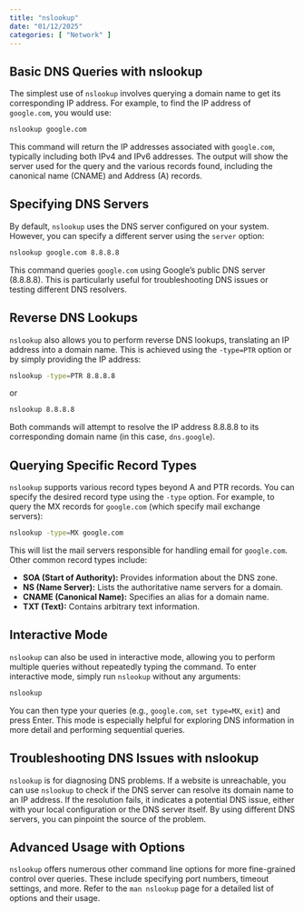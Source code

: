 ```yaml
---
title: "nslookup"
date: "01/12/2025"
categories: [ "Network" ]
---
```

## Basic DNS Queries with nslookup

The simplest use of `nslookup` involves querying a domain name to get its corresponding IP address.  For example, to find the IP address of `google.com`, you would use:

```bash
nslookup google.com
```

This command will return the IP addresses associated with `google.com`, typically including both IPv4 and IPv6 addresses.  The output will show the server used for the query and the various records found, including the canonical name (CNAME) and Address (A) records.

## Specifying DNS Servers

By default, `nslookup` uses the DNS server configured on your system.  However, you can specify a different server using the `server` option:

```bash
nslookup google.com 8.8.8.8
```

This command queries `google.com` using Google's public DNS server (8.8.8.8).  This is particularly useful for troubleshooting DNS issues or testing different DNS resolvers.


## Reverse DNS Lookups

`nslookup` also allows you to perform reverse DNS lookups, translating an IP address into a domain name.  This is achieved using the `-type=PTR` option or by simply providing the IP address:

```bash
nslookup -type=PTR 8.8.8.8
```

or


```bash
nslookup 8.8.8.8
```

Both commands will attempt to resolve the IP address 8.8.8.8 to its corresponding domain name (in this case, `dns.google`).


## Querying Specific Record Types

`nslookup` supports various record types beyond A and PTR records. You can specify the desired record type using the `-type` option.  For example, to query the MX records for `google.com` (which specify mail exchange servers):

```bash
nslookup -type=MX google.com
```

This will list the mail servers responsible for handling email for `google.com`.  Other common record types include:

* **SOA (Start of Authority):**  Provides information about the DNS zone.
* **NS (Name Server):** Lists the authoritative name servers for a domain.
* **CNAME (Canonical Name):** Specifies an alias for a domain name.
* **TXT (Text):**  Contains arbitrary text information.


## Interactive Mode

`nslookup` can also be used in interactive mode, allowing you to perform multiple queries without repeatedly typing the command.  To enter interactive mode, simply run `nslookup` without any arguments:

```bash
nslookup
```

You can then type your queries (e.g., `google.com`, `set type=MX`, `exit`) and press Enter. This mode is especially helpful for exploring DNS information in more detail and performing sequential queries.


## Troubleshooting DNS Issues with nslookup

`nslookup` is for diagnosing DNS problems.  If a website is unreachable, you can use `nslookup` to check if the DNS server can resolve its domain name to an IP address. If the resolution fails, it indicates a potential DNS issue, either with your local configuration or the DNS server itself.  By using different DNS servers, you can pinpoint the source of the problem.

## Advanced Usage with Options

`nslookup` offers numerous other command line options for more fine-grained control over queries. These include specifying port numbers, timeout settings, and more.  Refer to the `man nslookup` page for a detailed list of options and their usage.



